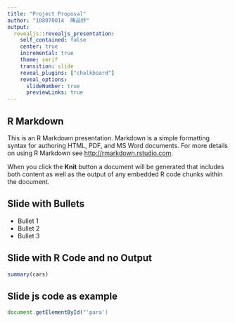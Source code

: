 ```yaml
---
title: "Project Proposal"
author: "108070014  陳品妤"
output: 
  revealjs::revealjs_presentation:
    self_contained: false
    center: true
    incremental: true
    theme: serif
    transition: slide
    reveal_plugins: ["chalkboard"]
    reveal_options:
      slideNumber: true
      previewLinks: true
---
```


## R Markdown

This is an R Markdown presentation. Markdown is a simple formatting syntax for authoring HTML, PDF, and MS Word documents. For more details on using R Markdown see <http://rmarkdown.rstudio.com>.

When you click the **Knit** button a document will be generated that includes both content as well as the output of any embedded R code chunks within the document.

## Slide with Bullets

- Bullet 1
- Bullet 2
- Bullet 3

## Slide with R Code and no Output

```r
summary(cars)
```

## Slide js code as example

```js
document.getElementById("'para')
```
